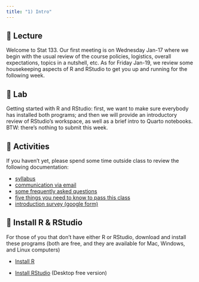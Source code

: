 ```yaml
---
title: "1) Intro"
---
```



## 📖 Lecture

Welcome to Stat 133. Our first meeting is on Wednesday Jan-17 where we begin with the usual review of the course policies, logistics, overall expectations, topics in a nutshell, etc. As for Friday Jan-19, we review some housekeeping aspects of R and RStudio to get you up and running for the following week.

 

## 🔬 Lab

Getting started with R and RStudio: first, we want to make sure everybody has installed both programs; and then we will provide an introductory review of RStudio’s workspace, as well as a brief intro to Quarto notebooks. BTW: there's nothing to submit this week.

 

## 🔔 Activities

If you haven't yet, please spend some time outside class to review the following documentation:

- [syllabus](../syllabus.html)
- [communication via email](../email.html)
- [some frequently asked questions](../faqs.html)
- [five things you need to know to pass this class](../five-things.html)
- <a href="https://forms.gle/DnkZsQeCrXZs2Caf8" target="_blank">introduction survey (google form)</a>



## 📢 Install R & RStudio

For those of you that don't have either R or RStudio, download and install these programs (both are free, and they are available for Mac, Windows, and Linux computers)

- <a href="https://cran.r-project.org/" target="_blank">Install R</a>

- <a href="https://www.rstudio.com/products/rstudio/download/#download" target="_blank">Install RStudio</a> (Desktop free version)

